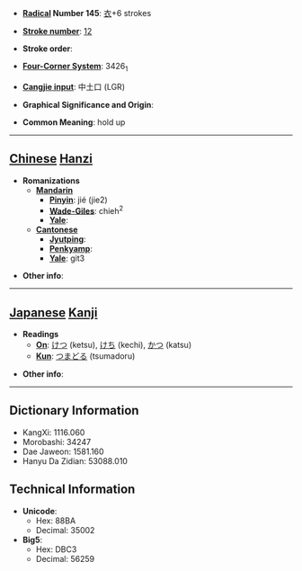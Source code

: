 * '''[[Wiktionary:Chinese radical index| Radical]] Number 145''': [[Wiktionary:Chinese radical index 衣|衣]]+6 strokes

* '''[[Wiktionary:Chinese total strokes index|Stroke number]]''': [[Wiktionary:Chinese total strokes index 12|12]]

* '''Stroke order''': 

* '''[[Wiktionary:Chinese four corner index|Four-Corner System]]''': 3426<sub>1</sub>

* '''[[Wiktionary:Chinese Cangjie index|Cangjie input]]''': 中土口 (LGR)

* '''Graphical Significance and Origin''': 

* '''Common Meaning''': hold up

----

== [[Chinese]] [[Hanzi]] ==

* '''Romanizations'''
** '''[[Mandarin]]'''
*** '''[[Pinyin]]''': jié (jie2)
*** '''[[Wade-Giles]]''': chieh<sup>2</sup>
*** '''[[Yale]]''': 
** '''[[Cantonese]]'''
*** '''[[Jyutping]]''':
*** '''[[Penkyamp]]''': 
*** '''[[Yale]]''': git3

* '''Other info''': 

----

== [[Japanese]] [[Kanji]] ==

* '''Readings'''
** '''[[On]]''': [[けつ]] (ketsu), [[けち]] (kechi), [[かつ]] (katsu)
** '''[[Kun]]''': [[つまどる]] (tsumadoru)

* '''Other info''':  

----

== Dictionary Information ==

* KangXi: 1116.060
* Morobashi: 34247
* Dae Jaweon: 1581.160
* Hanyu Da Zidian: 53088.010

== Technical Information ==

* '''Unicode''':
** Hex: 88BA
** Decimal: 35002
* '''Big5''':
** Hex: DBC3
** Decimal: 56259